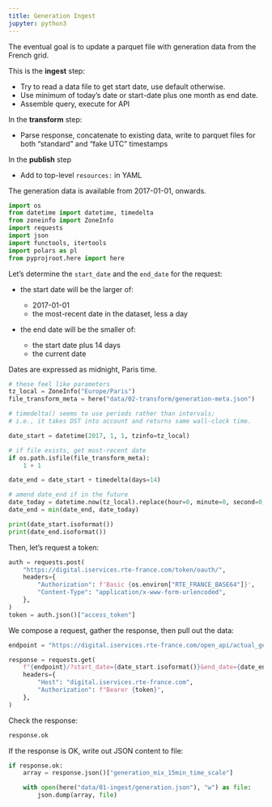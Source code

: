 ```yaml
---
title: Generation Ingest
jupyter: python3
---
```


<!-- @format -->

The eventual goal is to update a parquet file with generation data from the French grid.

This is the **ingest** step:

- Try to read a data file to get start date, use default otherwise.
- Use minimum of today's date or start-date plus one month as end date.
- Assemble query, execute for API

In the **transform** step:

- Parse response, concatenate to existing data, write to parquet files for both "standard" and "fake UTC" timestamps

In the **publish** step

- Add to top-level `resources:` in YAML

The generation data is available from 2017-01-01, onwards.

```python
import os
from datetime import datetime, timedelta
from zoneinfo import ZoneInfo
import requests
import json
import functools, itertools
import polars as pl
from pyprojroot.here import here

```

Let's determine the `start_date` and the `end_date` for the request:

- the start date will be the larger of:

  - 2017-01-01
  - the most-recent date in the dataset, less a day

- the end date will be the smaller of:
  - the start date plus 14 days
  - the current date

Dates are expressed as midnight, Paris time.

```python
# these feel like parameters
tz_local = ZoneInfo("Europe/Paris")
file_transform_meta = here("data/02-transform/generation-meta.json")
```

```python
# timedelta() seems to use periods rather than intervals;
# i.e., it takes DST into account and returns same wall-clock time.

date_start = datetime(2017, 1, 1, tzinfo=tz_local)

# if file exists, get most-recent date
if os.path.isfile(file_transform_meta):
    1 + 1

date_end = date_start + timedelta(days=14)

# amend date_end if in the future
date_today = datetime.now(tz_local).replace(hour=0, minute=0, second=0, microsecond=0)
date_end = min(date_end, date_today)
```

```python
print(date_start.isoformat())
print(date_end.isoformat())
```


Then, let's request a token:

```python
auth = requests.post(
    "https://digital.iservices.rte-france.com/token/oauth/",
    headers={
        "Authorization": f'Basic {os.environ["RTE_FRANCE_BASE64"]}',
        "Content-Type": "application/x-www-form-urlencoded",
    },
)
token = auth.json()["access_token"]
```



We compose a request, gather the response, then pull out the data:

```python
endpoint = "https://digital.iservices.rte-france.com/open_api/actual_generation/v1/generation_mix_15min_time_scale"

response = requests.get(
    f"{endpoint}/?start_date={date_start.isoformat()}&end_date={date_end.isoformat()}",
    headers={
        "Host": "digital.iservices.rte-france.com",
        "Authorization": f"Bearer {token}",
    },
)
```



Check the response:

```python
response.ok
```

If the response is OK, write out JSON content to file:

```python
if response.ok:
    array = response.json()["generation_mix_15min_time_scale"]

    with open(here("data/01-ingest/generation.json"), "w") as file:
        json.dump(array, file)
```

